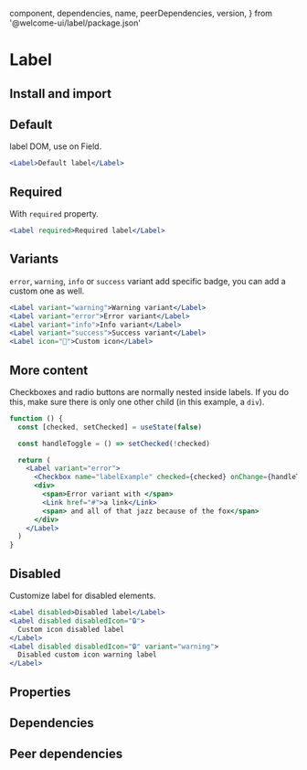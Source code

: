 
  component,
  dependencies,
  name,
  peerDependencies,
  version,
} from '@welcome-ui/label/package.json'

# Label

<tagversion version={version} name={name} component={component} />

## Install and import

<usage component={component} name={name} peerDependencies={peerDependencies} />

## Default

label DOM, use on Field.

```jsx
<Label>Default label</Label>
```

## Required

With `required` property.

```jsx
<Label required>Required label</Label>
```

## Variants

`error`, `warning`, `info` or `success` variant add specific badge, you can add a custom one as well.

```jsx
<Label variant="warning">Warning variant</Label>
<Label variant="error">Error variant</Label>
<Label variant="info">Info variant</Label>
<Label variant="success">Success variant</Label>
<Label icon="🐶">Custom icon</Label>
```

## More content

Checkboxes and radio buttons are normally nested inside labels. If you do this, make sure there is only one other child (in this example, a `div`).

```jsx
function () {
  const [checked, setChecked] = useState(false)

  const handleToggle = () => setChecked(!checked)

  return (
    <Label variant="error">
      <Checkbox name="labelExample" checked={checked} onChange={handleToggle} />
      <div>
        <span>Error variant with </span>
        <Link href="#">a link</Link>
        <span> and all of that jazz because of the fox</span>
      </div>
    </Label>
  )
}
```

## Disabled

Customize label for disabled elements.

```jsx
<Label disabled>Disabled label</Label>
<Label disabled disabledIcon="🔒">
  Custom icon disabled label
</Label>
<Label disabled disabledIcon="🔒" variant="warning">
  Disabled custom icon warning label
</Label>
```

## Properties

<props propTypes={props.propTypes.Label} />

## Dependencies

<dependencies dependencies={dependencies} />

## Peer dependencies

<dependencies dependencies={peerDependencies} />
